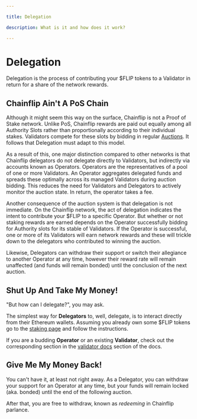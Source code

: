 ```yaml
---

title: Delegation

description: What is it and how does it work?

---
```


# Delegation

Delegation is the process of contributing your $FLIP tokens to a Validator in return for a share of the network rewards.

## Chainflip Ain't A PoS Chain

Although it might seem this way on the surface, Chainflip is not a Proof of Stake network. Unlike PoS, Chainflip rewards are paid out equally among all Authority Slots rather than proportionally according to their individual stakes. Validators compete for these slots by bidding in regular [Auctions](./validator-auctions-bonds-and-rewards). It follows that Delegation must adapt to this model.

As a result of this, one major distinction compared to other networks is that Chainflip delegators do not delegate directly to Validators, but indirectly via accounts known as Operators. Operators are the representatives of a pool of one or more Validators. An Operator aggregates delegated funds and spreads these optimally across its managed Validators during auction bidding. This reduces the need for Validators and Delegators to actively monitor the auction state. In return, the operator takes a fee.

Another consequence of the auction system is that delegation is not immediate. On the Chainflip network, the act of delegation indicates the intent to contribute your $FLIP to a specific Operator. But whether or not staking rewards are earned depends on the Operator successfully bidding for Authority slots for its stable of Validators. If the Operator is successful, one or more of its Validators will earn network rewards and these will trickle down to the delegators who contributed to winning the auction.

Likewise, Delegators can withdraw their support or switch their allegiance to another Operator at any time, however their reward rate will remain unaffected (and funds will remain bonded) until the conclusion of the next auction.

## Shut Up And Take My Money!

"But how can I delegate?", you may ask.

The simplest way for **Delegators** to, well, delegate, is to interact directly from their Ethereum wallets. Assuming you already own some $FLIP tokens go to the [staking page](TODO) and follow the instructions.

If you are a budding **Operator** or an existing **Validator**, check out the corresponding section in the [validator docs](./../../validators/delegation/overview) section of the docs.

## Give Me My Money Back!

You can't have it, at least not right away. As a Delegator, you can withdraw your support for an Operator at any time, but your funds will remain locked (aka. bonded) until the end of the following auction.

After that, you are free to withdraw, known as *redeeming* in Chainflip parlance.
